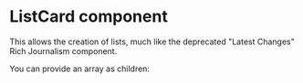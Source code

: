 
<Meta of={IndexStories} />

# ListCard component

This allows the creation of lists, much like the
deprecated "Latest Changes" Rich Journalism component.

You can provide an array as children:

<Canvas>
  <Story of={IndexStories.Examples} />
</Canvas>

